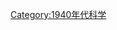 {{依分類劃分的年份
|m=1
|c=9
|d=4
|y=6
|cat=科學
|sortkey=科學
|in=
|parent=20世纪各年科学
}}
{{Commonscat|1946 in science}}
[[Category:1940年代科学|Category:1940年代科学]]